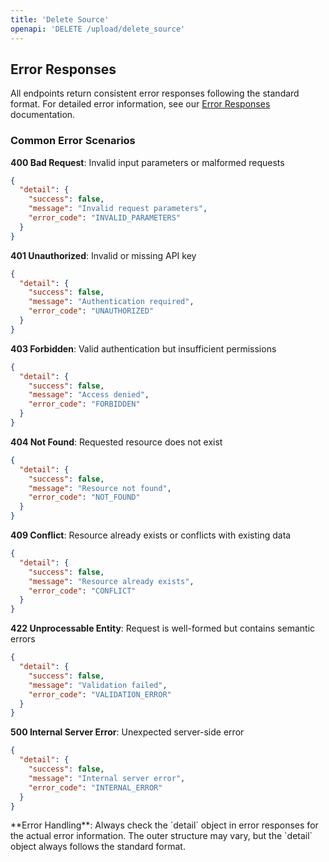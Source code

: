 ```yaml
---
title: 'Delete Source'
openapi: 'DELETE /upload/delete_source'
---
```



## Error Responses

All endpoints return consistent error responses following the standard format. For detailed error information, see our [Error Responses](/api-reference/error-responses) documentation.

### Common Error Scenarios

**400 Bad Request**: Invalid input parameters or malformed requests
```json
{
  "detail": {
    "success": false,
    "message": "Invalid request parameters",
    "error_code": "INVALID_PARAMETERS"
  }
}
```

**401 Unauthorized**: Invalid or missing API key
```json
{
  "detail": {
    "success": false,
    "message": "Authentication required",
    "error_code": "UNAUTHORIZED"
  }
}
```

**403 Forbidden**: Valid authentication but insufficient permissions
```json
{
  "detail": {
    "success": false,
    "message": "Access denied",
    "error_code": "FORBIDDEN"
  }
}
```

**404 Not Found**: Requested resource does not exist
```json
{
  "detail": {
    "success": false,
    "message": "Resource not found",
    "error_code": "NOT_FOUND"
  }
}
```

**409 Conflict**: Resource already exists or conflicts with existing data
```json
{
  "detail": {
    "success": false,
    "message": "Resource already exists",
    "error_code": "CONFLICT"
  }
}
```

**422 Unprocessable Entity**: Request is well-formed but contains semantic errors
```json
{
  "detail": {
    "success": false,
    "message": "Validation failed",
    "error_code": "VALIDATION_ERROR"
  }
}
```

**500 Internal Server Error**: Unexpected server-side error
```json
{
  "detail": {
    "success": false,
    "message": "Internal server error",
    "error_code": "INTERNAL_ERROR"
  }
}
```

<Note>
**Error Handling**: Always check the `detail` object in error responses for the actual error information. The outer structure may vary, but the `detail` object always follows the standard format.
</Note>
